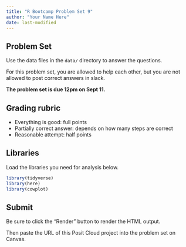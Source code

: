 ```yaml
---
title: "R Bootcamp Problem Set 9"
author: "Your Name Here"
date: last-modified 
---
```


## Problem Set

Use the data files in the `data/` directory to answer the questions.

For this problem set, you are allowed to help each other, but you are not
allowed to post correct answers in slack.

**The problem set is due 12pm on Sept 11.**

## Grading rubric

- Everything is good: full points
- Partially correct answer: depends on how many steps are correct
- Reasonable attempt: half points

## Libraries

Load the libraries you need for analysis below.

```r
library(tidyverse)
library(here)
library(cowplot)
```

## Submit

Be sure to click the "Render" button to render the HTML output.

Then paste the URL of this Posit Cloud project into the problem set on Canvas.
